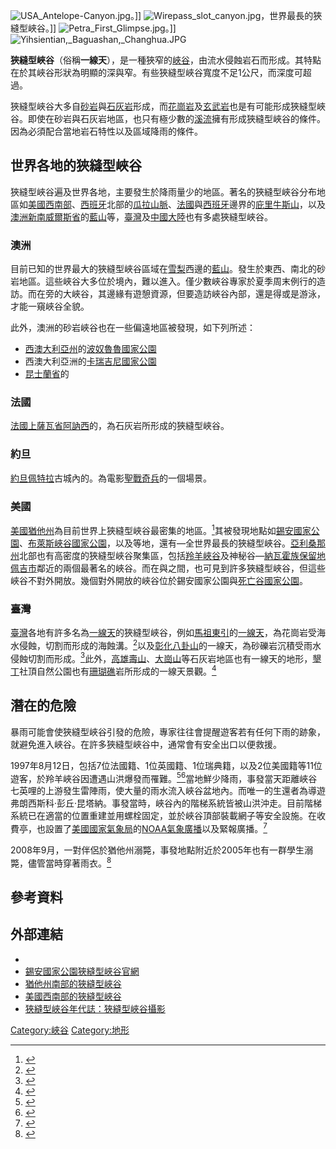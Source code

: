 [[Image:USA_Antelope-Canyon.jpg|thumb]]。]]
[[Image:Wirepass_slot_canyon.jpg|thumb]]，世界最長的狹縫型峽谷。]]
[[File:Petra_First_Glimpse.jpg|thumb]]。]]
[[File:Yihsientian,_Baguashan,_Changhua.JPG|thumb]]

'''狹縫型峽谷'''（俗稱'''一線天'''），是一種狹窄的[[峽谷|峽谷]]，由流水侵蝕岩石而形成。其特點在於其峽谷形狀為明顯的深與窄。有些狹縫型峽谷寬度不足1公尺，而深度可超過{{convert|30|m}}。

狹縫型峽谷大多自[[砂岩|砂岩]]與[[石灰岩|石灰岩]]形成，而[[花崗岩|花崗岩]]及[[玄武岩|玄武岩]]也是有可能形成狹縫型峽谷。即使在砂岩與石灰岩地區，也只有極少數的[[溪|溪流]]擁有形成狹縫型峽谷的條件。因為必須配合當地岩石特性以及區域降雨的條件。

== 世界各地的狹縫型峽谷 ==
狹縫型峽谷遍及世界各地，主要發生於降雨量少的地區。著名的狹縫型峽谷分布地區如[[美國西南部|美國西南部]]、[[西班牙|西班牙]]北部的[[瓜拉山脈|瓜拉山脈]]、[[法國|法國]]與[[西班牙|西班牙]]邊界的[[庇里牛斯山|庇里牛斯山]]，以及[[澳洲|澳洲]][[新南威爾斯省|新南威爾斯省]]的[[藍山_(澳大利亞)|藍山]]等，[[臺灣|臺灣]]及[[中國大陸|中國大陸]]也有多處狹縫型峽谷。

=== 澳洲 ===
目前已知的世界最大的狹縫型峽谷區域在[[悉尼|雪梨]]西邊的[[藍山_(澳大利亞)|藍山]]。發生於東西{{convert|30|km}}、南北{{convert|100|km}}的砂岩地區。這些峽谷大多位於{{tsl|en|Wollemi National Park|瓦勒邁國家公園}}境內，難以進入。僅少數峽谷專家於夏季周末例行的造訪。而在{{tsl|en|Blackheath, New South Wales|Blackheath}}旁的大峽谷，其邊緣有遊憩資源，但要造訪峽谷內部，還是得{{tsl|en|abseiling|拉繩下攀}}或是游泳，才能一窺峽谷全貌。

此外，澳洲的砂岩峽谷也在一些偏遠地區被發現，如下列所述：
* [[西澳大利亞州|西澳大利亞州]]的[[波奴魯魯國家公園|波奴魯魯國家公園]]
* 西澳大利亞洲的[[卡瑞吉尼國家公園|卡瑞吉尼國家公園]]
* [[昆士蘭省|昆士蘭省]]的{{tsl|en|Carnarvon Gorge|卡納蒙峽谷}}

=== 法國 ===
[[法國|法國]][[上薩瓦省|上薩瓦省]][[阿訥西|阿訥西]]的{{tsl|fr|Gorges du Fier|Fier峽谷}}，為石灰岩所形成的狹縫型峽谷。

=== 約旦 ===
[[約旦|約旦]][[佩特拉|佩特拉]]古城內的{{tsl|en|Siq|西克峡谷}}。為電影[[聖戰奇兵|聖戰奇兵]]的一個場景。

=== 美國 ===
[[美國|美國]][[猶他州|猶他州]]為目前世界上狹縫型峽谷最密集的地區。<ref>{{Cite web |url=http://www.zionnational-park.com/slots.htm |title=Zion slot canyons |access-date=2013-06-01 |archive-date=2021-03-04 |archive-url=https://web.archive.org/web/20210304002940/http://www.zionnational-park.com/slots.htm |dead-url=no }}</ref>其被發現地點如[[錫安國家公園|錫安國家公園]]、[[布萊斯峽谷國家公園|布萊斯峽谷國家公園]]，以及{{tsl|en|Grand Staircase-Escalante National Monument|大階梯—埃斯卡蘭特國家紀念區}}等地，還有{{tsl|en|Buckskin Gulch|鹿皮谷}}—全世界最長的狹縫型峽谷。[[亞利桑那州|亞利桑那州]]北部也有高密度的狹縫型峽谷聚集區，包括[[羚羊峽谷|羚羊峽谷]]及神秘谷—[[納瓦霍族保留地|納瓦霍族保留地]][[佩吉市|佩吉市]]鄰近的兩個最著名的峽谷。而在{{tsl|en|U.S. Route 89 in Arizona|美國國道89號亞利桑那段}}與{{tsl|en|Vermilion Cliffs National Monument|紅崖國家保護區}}之間，也可見到許多狹縫型峽谷，但這些峽谷不對外開放。幾個對外開放的峽谷位於錫安國家公園與[[死亡谷國家公園|死亡谷國家公園]]。

=== 臺灣 ===
[[臺灣|臺灣]]各地有許多名為[[一線天|一線天]]的狹縫型峽谷，例如[[馬祖|馬祖]][[東引鄉|東引]]的[[一線天_(東引鄉)|一線天]]，為花崗岩受海水侵蝕，切割而形成的海蝕溝。<ref>{{cite web |url=http://www.matsu-nsa.gov.tw/User/Attraction-Content.aspx?a=89&lang=1 |title=傳奇東引—一線天 |accessdate=2013-06-01 |archive-url=https://web.archive.org/web/20130915161730/http://matsu-nsa.gov.tw/User/Attraction-Content.aspx?a=89&lang=1 |archive-date=2013-09-15 |dead-url=yes }}</ref>以及[[彰化市|彰化]][[八卦山_(彰化縣)|八卦山]]的一線天，為砂礫岩沉積受雨水侵蝕切割而形成。<ref>{{cite web |url=http://theericel.blogspot.tw/2012/01/0425.html |title=地球上的火星人—野地旅0425：八卦山一線天峽谷[彰化市] |accessdate=2013-06-01 |archive-date=2017-08-17 |archive-url=https://web.archive.org/web/20170817010409/http://theericel.blogspot.tw/2012/01/0425.html |dead-url=no }}</ref>此外，[[高雄市|高雄]][[壽山_(高雄市)|壽山]]、[[大崗山|大崗山]]等石灰岩地區也有一線天的地形，[[墾丁|墾丁]]社頂自然公園也有[[珊瑚礁|珊瑚礁]]岩所形成的一線天景觀。<ref>{{cite web|url=http://www.ktnp.gov.tw/cht/theme.aspx?type=2&themeTourID=21|title=墾丁國家公園管理處—社頂自然公園|accessdate=2013-06-01|deadurl=yes|archiveurl=https://web.archive.org/web/20130406052040/http://www.ktnp.gov.tw/cht/theme.aspx?type=2&themeTourID=21|archivedate=2013-04-06}}</ref>

== 潛在的危險 ==
暴雨可能會使狹縫型峽谷引發{{tsl|en|flash flooding|山洪爆發}}的危險，專家往往會提醒遊客若有任何下雨的跡象，就避免進入峽谷。在許多狹縫型峽谷中，通常會有安全出口以便救援。

1997年8月12日，包括7位法國籍、1位英國籍、1位瑞典籍，以及2位美國籍等11位遊客，於羚羊峽谷因遭遇山洪爆發而罹難。<ref>{{cite web |url=http://climb-utah.com/Powell/flash_antelope.htm |title=Flash Flood Antelope Canyon |accessdate=2006-03-20 |archive-date=2012-02-26 |archive-url=https://www.webcitation.org/65jYwRVad?url=http://climb-utah.com/Powell/flash_antelope.htm |dead-url=no }}</ref><ref>{{cite web| url= http://www.photodude.com/road/redrocka.htm| title= Antelope Canyon| accessdate= 2006-03-20| archiveurl= https://web.archive.org/web/20060317074316/http://www.photodude.com/road/redrocka.htm| archivedate= 2006-03-17| deadurl= yes}}</ref>當地鮮少降雨，事發當天距離峽谷七英哩的上游發生雷陣雨，使大量的雨水流入峽谷盆地內。而唯一的生還者為導遊弗朗西斯科‧彭丘‧昆塔納。事發當時，峽谷內的階梯系統皆被山洪沖走。目前階梯系統已在適當的位置重建並用螺栓固定，並於峽谷頂部裝載網子等安全設施。在收費亭，也設置了[[美國國家氣象局|美國國家氣象局]]的[[NOAA氣象廣播|NOAA氣象廣播]]以及緊報廣播。<ref name=Kramer2008>{{Cite journal
 | last = Kramer | first =  Kelly
 | year = 2008
 | title = Man vs. Wild
 | journal = Arizona Highways
 | volume = 84
 | issue = 11
 | pages = 23
 | postscript = <!--None-->
}}</ref>

2008年9月，一對伴侶於猶他州溺斃，事發地點附近於2005年也有一群學生溺斃，儘管當時穿著雨衣。<ref>{{Cite web |url=http://www.thedenverchannel.com/news/17448014/detail.html |title=News story of drownings |access-date=2013-06-01 |archive-url=https://web.archive.org/web/20120531103904/http://www.thedenverchannel.com/news/17448014/detail.html |archive-date=2012-05-31 |dead-url=yes }}</ref>

== 參考資料 ==
{{Reflist}}

== 外部連結 ==
*{{commons category-inline}}
*[http://www.zionnational-park.com/zion-national-park-canyoneering.htm 錫安國家公園狹縫型峽谷官網] {{Wayback|url=http://www.zionnational-park.com/zion-national-park-canyoneering.htm |date=20210211013217 }}
*[http://www.zionnational-park.com/slots.htm 猶他州南部的狹縫型峽谷] {{Wayback|url=http://www.zionnational-park.com/slots.htm |date=20210304002940 }}
*[http://www.americansouthwest.net/slot_canyons/index.html 美國西南部的狹縫型峽谷] {{Wayback|url=http://www.americansouthwest.net/slot_canyons/index.html |date=20210220120932 }}
*[http://www.canyonchronicles.com/ 狹縫型峽谷年代誌：狹縫型峽谷攝影] {{Wayback|url=http://www.canyonchronicles.com/ |date=20200824103339 }}

[[Category:峽谷|Category:峽谷]]
[[Category:地形|Category:地形]]